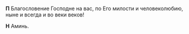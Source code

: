 **П** Благословение Господне на вас, по Его милости и человеколюбию, ныне и всегда и во веки веков!

**Н** Аминь.
